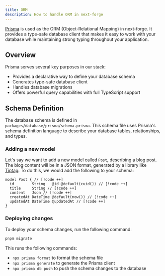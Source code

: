 ```yaml
---
title: ORM
description: How to handle ORM in next-forge
---
```


[Prisma](https://www.prisma.io/) is used as the ORM (Object-Relational Mapping) in next-forge. It provides a type-safe database client that makes it easy to work with your database while maintaining strong typing throughout your application.

## Overview

Prisma serves several key purposes in our stack:

- Provides a declarative way to define your database schema
- Generates type-safe database client
- Handles database migrations
- Offers powerful query capabilities with full TypeScript support

## Schema Definition

The database schema is defined in `packages/database/prisma/schema.prisma`. This schema file uses Prisma's schema definition language to describe your database tables, relationships, and types.

### Adding a new model

Let's say we want to add a new model called `Post`, describing a blog post. The blog content will be in a JSON format, generated by a library like [Tiptap](https://tiptap.dev/). To do this, we would add the following to your schema:

```prisma title="packages/database/prisma/schema.prisma"
model Post { // [!code ++]
  id        String   @id @default(cuid()) // [!code ++]
  title     String // [!code ++]
  content   Json // [!code ++]
  createdAt DateTime @default(now()) // [!code ++]
  updatedAt DateTime @updatedAt // [!code ++]
}
```

### Deploying changes

To deploy your schema changes, run the following command:

```bash title="Terminal"
pnpm migrate
```

This runs the following commands:

- `npx prisma format` to format the schema file
- `npx prisma generate` to generate the Prisma client
- `npx prisma db push` to push the schema changes to the database
